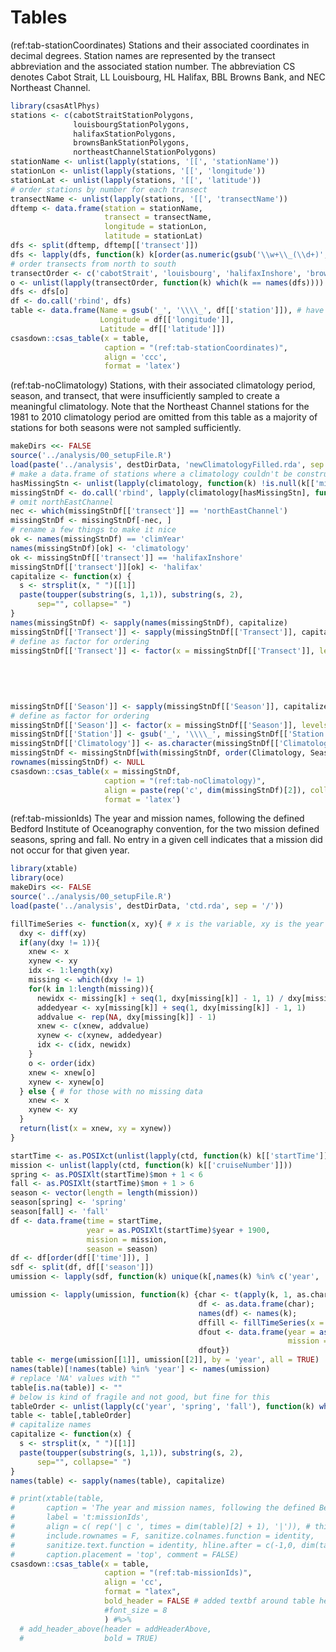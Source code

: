 # Tables

(ref:tab-stationCoordinates) Stations and their associated coordinates in decimal degrees. Station names are represented by the transect abbreviation and the associated station number. The abbreviation CS denotes Cabot Strait, LL Louisbourg, HL Halifax, BBL Browns Bank, and NEC Northeast Channel.

```r
library(csasAtlPhys)
stations <- c(cabotStraitStationPolygons,
              louisbourgStationPolygons,
              halifaxStationPolygons,
              brownsBankStationPolygons,
              northeastChannelStationPolygons)
stationName <- unlist(lapply(stations, '[[', 'stationName'))
stationLon <- unlist(lapply(stations, '[[', 'longitude'))
stationLat <- unlist(lapply(stations, '[[', 'latitude'))
# order stations by number for each transect
transectName <- unlist(lapply(stations, '[[', 'transectName'))
dftemp <- data.frame(station = stationName,
                     transect = transectName,
                     longitude = stationLon,
                     latitude = stationLat)
dfs <- split(dftemp, dftemp[['transect']])
dfs <- lapply(dfs, function(k) k[order(as.numeric(gsub('\\w+\\_(\\d+)', '\\1', k[['station']]))), ])
# order transects from north to south
transectOrder <- c('cabotStrait', 'louisbourg', 'halifaxInshore', 'brownsBank', 'northeastChannel')
o <- unlist(lapply(transectOrder, function(k) which(k == names(dfs))))
dfs <- dfs[o]
df <- do.call('rbind', dfs)
table <- data.frame(Name = gsub('_', '\\\\_', df[['station']]), # have to add '\\' in front of the underscore
                    Longitude = df[['longitude']],
                    Latitude = df[['latitude']])
csasdown::csas_table(x = table,
                     caption = "(ref:tab-stationCoordinates)",
                     align = 'ccc',
                     format = 'latex')
```
(ref:tab-noClimatology) Stations, with their associated climatology period, season, and transect, that were insufficiently sampled to create a meaningful climatology. Note that the Northeast Channel stations for the 1981 to 2010 climatology period are omitted from this table as a majority of stations for both seasons were not sampled sufficiently.

```r
makeDirs <<- FALSE
source('../analysis/00_setupFile.R')
load(paste('../analysis', destDirData, 'newClimatologyFilled.rda', sep = '/'))
# make a data.frame of stations where a climatology couldn't be constructed
hasMissingStn <- unlist(lapply(climatology, function(k) !is.null(k[['missingStations']])))
missingStnDf <- do.call('rbind', lapply(climatology[hasMissingStn], function(k) k[['missingStations']]))
# omit northEastChannel
nec <- which(missingStnDf[['transect']] == 'northEastChannel')
missingStnDf <- missingStnDf[-nec, ]
# rename a few things to make it nice
ok <- names(missingStnDf) == 'climYear'
names(missingStnDf)[ok] <- 'climatology' 
ok <- missingStnDf[['transect']] == 'halifaxInshore'
missingStnDf[['transect']][ok] <- 'halifax'
capitalize <- function(x) {
  s <- strsplit(x, " ")[[1]]
  paste(toupper(substring(s, 1,1)), substring(s, 2),
      sep="", collapse=" ")
}
names(missingStnDf) <- sapply(names(missingStnDf), capitalize)
missingStnDf[['Transect']] <- sapply(missingStnDf[['Transect']], capitalize)
# define as factor for ordering
missingStnDf[['Transect']] <- factor(x = missingStnDf[['Transect']], levels = c('Cabot Strait', 
                                                                               'Louisbourg',
                                                                               'Halifax',
                                                                               'Browns Bank',
                                                                               'Northeast Channel')
                                                                               )
missingStnDf[['Season']] <- sapply(missingStnDf[['Season']], capitalize)
# define as factor for ordering
missingStnDf[['Season']] <- factor(x = missingStnDf[['Season']], levels = c('Spring', 'Fall'))
missingStnDf[['Station']] <- gsub('_', '\\\\_', missingStnDf[['Station']])
missingStnDf[['Climatology']] <- as.character(missingStnDf[['Climatology']])
missingStnDf <- missingStnDf[with(missingStnDf, order(Climatology, Season)), ]
rownames(missingStnDf) <- NULL
csasdown::csas_table(x = missingStnDf,
                     caption = "(ref:tab-noClimatology)",
                     align = paste(rep('c', dim(missingStnDf)[2]), collapse = ''),
                     format = 'latex')
```


(ref:tab-missionIds) The year and mission names, following the defined Bedford Institute of Oceanography convention, for the two mission defined seasons, spring and fall. No entry in a given cell indicates that a mission did not occur for that given year.

```r
library(xtable)
library(oce)
makeDirs <<- FALSE
source('../analysis/00_setupFile.R')
load(paste('../analysis', destDirData, 'ctd.rda', sep = '/'))

fillTimeSeries <- function(x, xy){ # x is the variable, xy is the year in this case
  dxy <- diff(xy)
  if(any(dxy != 1)){
    xnew <- x
    xynew <- xy
    idx <- 1:length(xy)
    missing <- which(dxy != 1)
    for(k in 1:length(missing)){
      newidx <- missing[k] + seq(1, dxy[missing[k]] - 1, 1) / dxy[missing[k]]
      addedyear <- xy[missing[k]] + seq(1, dxy[missing[k]] - 1, 1)
      addvalue <- rep(NA, dxy[missing[k]] - 1)
      xnew <- c(xnew, addvalue)
      xynew <- c(xynew, addedyear)
      idx <- c(idx, newidx)
    }
    o <- order(idx)
    xnew <- xnew[o]
    xynew <- xynew[o]
  } else { # for those with no missing data
    xnew <- x
    xynew <- xy
  }
  return(list(x = xnew, xy = xynew))
}

startTime <- as.POSIXct(unlist(lapply(ctd, function(k) k[['startTime']])), origin = '1970-01-01', tz = 'UTC')
mission <- unlist(lapply(ctd, function(k) k[['cruiseNumber']]))
spring <- as.POSIXlt(startTime)$mon + 1 < 6
fall <- as.POSIXlt(startTime)$mon + 1 > 6
season <- vector(length = length(mission))
season[spring] <- 'spring'
season[fall] <- 'fall'
df <- data.frame(time = startTime,
                 year = as.POSIXlt(startTime)$year + 1900,
                 mission = mission,
                 season = season)
df <- df[order(df[['time']]), ]
sdf <- split(df, df[['season']])
umission <- lapply(sdf, function(k) unique(k[,names(k) %in% c('year', 'mission')]))

umission <- lapply(umission, function(k) {char <- t(apply(k, 1, as.character));
                                          df <- as.data.frame(char);
                                          names(df) <- names(k);
                                          dffill <- fillTimeSeries(x = df[['mission']], xy = as.numeric(df[['year']]));
                                          dfout <- data.frame(year = as.character(dffill$xy),
                                                              mission = dffill$x);
                                          dfout})
table <- merge(umission[[1]], umission[[2]], by = 'year', all = TRUE)
names(table)[!names(table) %in% 'year'] <- names(umission)
# replace 'NA' values with ""
table[is.na(table)] <- ""
# below is kind of fragile and not good, but fine for this
tableOrder <- unlist(lapply(c('year', 'spring', 'fall'), function(k) which(names(table) == k)))
table <- table[,tableOrder]
# capitalize names
capitalize <- function(x) {
  s <- strsplit(x, " ")[[1]]
  paste(toupper(substring(s, 1,1)), substring(s, 2),
      sep="", collapse=" ")
}
names(table) <- sapply(names(table), capitalize)

# print(xtable(table,
#       caption = 'The year and mission names, following the defined Bedford Institute of Oceanography convention, for the two mission defined seasons, spring and fall. No entry in a given cell indicates that a mission did not occur for that given year.',
#       label = 't:missionIds',
#       align = c( rep('| c ', times = dim(table)[2] + 1), '|')), # this is where xtable() gets closed
#       include.rownames = F, sanitize.colnames.function = identity,
#       sanitize.text.function = identity, hline.after = c(-1,0, dim(table)[1]),
#       caption.placement = 'top', comment = FALSE)
csasdown::csas_table(x = table,
                     caption = "(ref:tab-missionIds)",
                     align = 'cc',
                     format = "latex",
                     bold_header = FALSE # added textbf around table headers above
                     #font_size = 8
                     ) #%>%
  # add_header_above(header = addHeaderAbove,
  #                  bold = TRUE)

```
